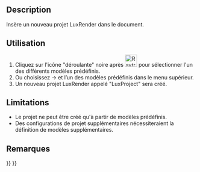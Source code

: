 <languages/>

{{Docnav/fr
|[[Raytracing_New/fr|Nouveau projet Pov-Ray]]
|[[Raytracing_InsertPart/fr|Insérer un objet]]
|[[Raytracing_Workbench/fr|Atelier Raytracing]]
|IconL=Raytracing_New.svg
|IconR=Raytracing_InsertPart.svg
|IconC=Workbench_Raytracing.svg
}}

{{GuiCommand/fr
|Name=Raytracing Lux
|Name/fr=Raytracing Nouveau projet Luxrender
|MenuLocation=Raytracing → Nouveau projet Luxrender
‏‎|Workbenches=[[Raytracing_Workbench/fr|Raytracing]]
|Shortcut=
|SeeAlso=
}}

==Description==

Insère un nouveau projet LuxRender dans le document.

==Utilisation==

# Cliquez sur l'icône "déroulante" noire après [[Image:Raytracing_Lux.svg|32px]] pour sélectionner l'un des différents modèles prédéfinis.
# Ou choisissez {{Button|Raytracing}} → {{Button|Nouveau projet Luxrender}} et l’un des modèles prédéfinis dans le menu supérieur.
# Un nouveau projet LuxRender appelé "LuxProject" sera créé.

== Limitations ==

* Le projet ne peut être créé qu'à partir de modèles prédéfinis.
* Des configurations de projet supplémentaires nécessiteraient la définition de modèles supplémentaires.

==Remarques==


{{Docnav/fr
|[[Raytracing_New/fr|Nouveau projet Pov-Ray]]
|[[Raytracing_InsertPart/fr|Insérer un objet]]
|[[Raytracing_Workbench/fr|Atelier Raytracing]]
|IconL=Raytracing_New.svg
|IconR=Raytracing_InsertPart.svg
|IconC=Workbench_Raytracing.svg
}}

{{Raytracing_Tools_navi{{#translation:}}}}
{{Userdocnavi{{#translation:}}}}